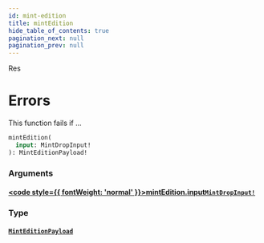 ```yaml
---
id: mint-edition
title: mintEdition
hide_table_of_contents: true
pagination_next: null
pagination_prev: null
---
```








Res

# Errors
This function fails if ...

```graphql
mintEdition(
  input: MintDropInput!
): MintEditionPayload!
```


### Arguments

#### [<code style={{ fontWeight: 'normal' }}>mintEdition.<b>input</b></code>](#)<Bullet />[`MintDropInput!`](/inputs/mint-drop-input) <Badge class="secondary" text="non-null"/> <Badge class="secondary" text="input"/>
> 
> 

### Type

#### [`MintEditionPayload`](/objects/mint-edition-payload) <Badge class="secondary" text="object"/>
> 
> 





